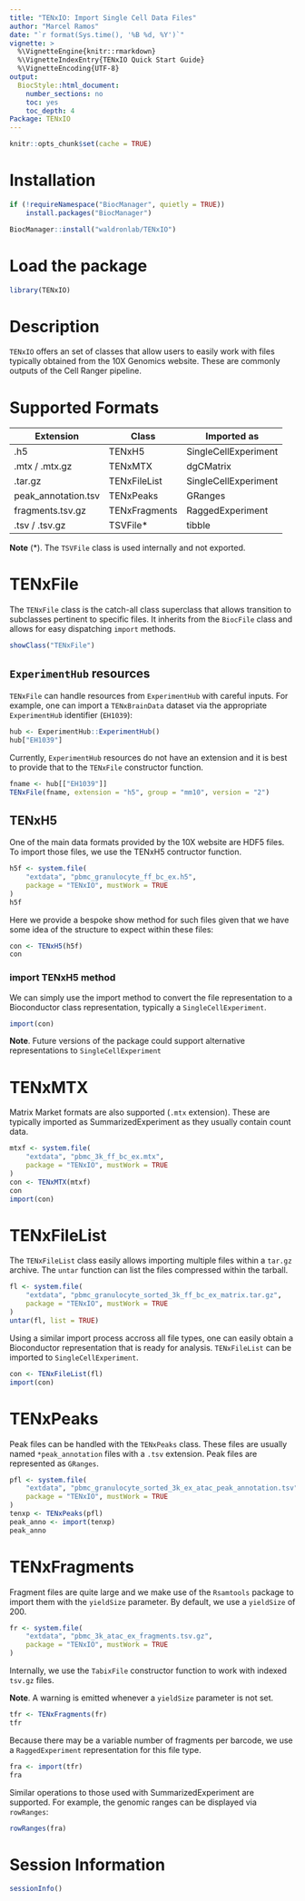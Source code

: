 ```yaml
---
title: "TENxIO: Import Single Cell Data Files"
author: "Marcel Ramos"
date: "`r format(Sys.time(), '%B %d, %Y')`"
vignette: >
  %\VignetteEngine{knitr::rmarkdown}
  %\VignetteIndexEntry{TENxIO Quick Start Guide}
  %\VignetteEncoding{UTF-8}
output:
  BiocStyle::html_document:
    number_sections: no
    toc: yes
    toc_depth: 4
Package: TENxIO
---
```


<!-- badges: start -->
<!-- badges: end -->

```r
knitr::opts_chunk$set(cache = TRUE)
```

# Installation

```r
if (!requireNamespace("BiocManager", quietly = TRUE))
    install.packages("BiocManager")

BiocManager::install("waldronlab/TENxIO")
```

# Load the package

```r
library(TENxIO)
```

# Description

`TENxIO` offers an set of classes that allow users to easily work with files
typically obtained from the 10X Genomics website. These are commonly outputs
of the Cell Ranger pipeline.

# Supported Formats

| **Extension**       | **Class**     | **Imported as**      |
|---------------------|---------------|----------------------|
| .h5                 | TENxH5        | SingleCellExperiment |
| .mtx / .mtx.gz      | TENxMTX       | dgCMatrix            |
| .tar.gz             | TENxFileList  | SingleCellExperiment |
| peak_annotation.tsv | TENxPeaks     | GRanges              |
| fragments.tsv.gz    | TENxFragments | RaggedExperiment     |
| .tsv / .tsv.gz      | TSVFile\*     | tibble               |

**Note** (\*). The `TSVFile` class is used internally and not exported.

# TENxFile

The `TENxFile` class is the catch-all class superclass that allows transition
to subclasses pertinent to specific files. It inherits from the `BiocFile`
class and allows for easy dispatching `import` methods.

```r
showClass("TENxFile")
```

## `ExperimentHub` resources

`TENxFile` can handle resources from `ExperimentHub` with careful inputs. 
For example, one can import a `TENxBrainData` dataset via the appropriate
`ExperimentHub` identifier (`EH1039`):

```r
hub <- ExperimentHub::ExperimentHub()
hub["EH1039"]
```

Currently, `ExperimentHub` resources do not have an extension and it is best to
provide that to the `TENxFile` constructor function.

```r
fname <- hub[["EH1039"]]
TENxFile(fname, extension = "h5", group = "mm10", version = "2")
```

## TENxH5

One of the main data formats provided by the 10X website are HDF5 files.
To import those files, we use the TENxH5 contructor function.

```r
h5f <- system.file(
    "extdata", "pbmc_granulocyte_ff_bc_ex.h5",
    package = "TENxIO", mustWork = TRUE
) 
h5f
```

Here we provide a bespoke show method for such files given that we have some
idea of the structure to expect within these files:

```r
con <- TENxH5(h5f)
con
```

### import TENxH5 method

We can simply use the import method to convert the file representation to
a Bioconductor class representation, typically a `SingleCellExperiment`.

```r
import(con)
```

**Note**. Future versions of the package could support alternative
representations to `SingleCellExperiment`

# TENxMTX

Matrix Market formats are also supported (`.mtx` extension). These are typically
imported as SummarizedExperiment as they usually contain count data.

```r
mtxf <- system.file(
    "extdata", "pbmc_3k_ff_bc_ex.mtx",
    package = "TENxIO", mustWork = TRUE
)
con <- TENxMTX(mtxf)
con
import(con)
```

# TENxFileList

The `TENxFileList` class easily allows importing multiple files within a
`tar.gz` archive. The `untar` function can list the files compressed within the
tarball.

```r
fl <- system.file(
    "extdata", "pbmc_granulocyte_sorted_3k_ff_bc_ex_matrix.tar.gz",
    package = "TENxIO", mustWork = TRUE
)
untar(fl, list = TRUE)
```

Using a similar import process accross all file types, one can easily obtain
a Bioconductor representation that is ready for analysis. `TENxFileList` can be
imported to `SingleCellExperiment`.

```r
con <- TENxFileList(fl)
import(con)
```

# TENxPeaks

Peak files can be handled with the `TENxPeaks` class. These files are usually
named `*peak_annotation` files with a `.tsv` extension. Peak files are
represented as `GRanges`.

```r
pfl <- system.file(
    "extdata", "pbmc_granulocyte_sorted_3k_ex_atac_peak_annotation.tsv",
    package = "TENxIO", mustWork = TRUE
)
tenxp <- TENxPeaks(pfl)
peak_anno <- import(tenxp)
peak_anno
```

# TENxFragments

Fragment files are quite large and we make use of the `Rsamtools` package to
import them with the `yieldSize` parameter. By default, we use a `yieldSize` of
200.

```r
fr <- system.file(
    "extdata", "pbmc_3k_atac_ex_fragments.tsv.gz",
    package = "TENxIO", mustWork = TRUE
)
```

Internally, we use the `TabixFile` constructor function to work with indexed
`tsv.gz` files.

**Note**. A warning is emitted whenever a `yieldSize` parameter is not set.

```r
tfr <- TENxFragments(fr)
tfr
```

Because there may be a variable number of fragments per barcode, we use a
`RaggedExperiment` representation for this file type.

```r
fra <- import(tfr)
fra
```

Similar operations to those used with SummarizedExperiment are supported. For
example, the genomic ranges can be displayed via `rowRanges`:

```r
rowRanges(fra)
```

# Session Information

```r
sessionInfo()
```

